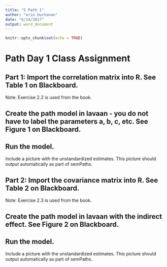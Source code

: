 ```yaml
---
title: "5 Path 1"
author: "erin buchanan"
date: "6/14/2017"
output: word_document
---
```


```r
knitr::opts_chunk$set(echo = TRUE)
```

# Path Day 1 Class Assignment

## Part 1: Import the correlation matrix into R. See Table 1 on Blackboard. 
Note: Exercise 2.2 is used from the book.

## Create the path model in lavaan - you do not have to label the parameters a, b, c, etc. See Figure 1 on Blackboard. 

## Run the model.
Include a picture with the unstandardized estimates. This picture should output automatically as part of semPaths.

## Part 2: Import the covariance matrix into R. See Table 2 on Blackboard. 
Note: Exercise 2.3 is used from the book.

## Create the path model in lavaan with the indirect effect. See Figure 2 on Blackboard. 

## Run the model.
Include a picture with the unstandardized estimates. This picture should output automatically as part of semPaths.



